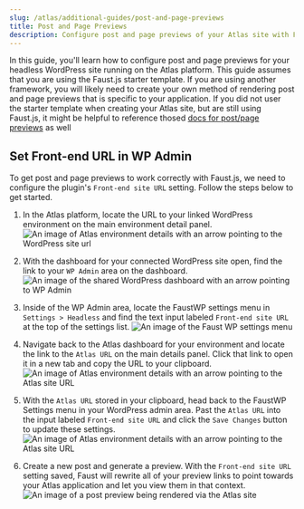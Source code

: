 ```yaml
---
slug: /atlas/additional-guides/post-and-page-previews
title: Post and Page Previews
description: Configure post and page previews of your Atlas site with Faust.js installed.
---
```


In this guide, you'll learn how to configure post and page previews for your headless WordPress site running on the Atlas platform. This guide assumes that you are using the Faust.js starter template. If you are using another framework, you will likely need to create your own method of rendering post and page previews that is specific to your application. If you did not user the starter template when creating your Atlas site, but are still using Faust.js, it might be helpful to reference thosed [docs for post/page previews](https://faustjs.org/docs/next/guides/post-page-previews) as well

## Set Front-end URL in WP Admin

To get post and page previews to work correctly with Faust.js, we need to configure the plugin's `Front-end site URL` setting. Follow the steps below to get started.

1. In the Atlas platform, locate the URL to your linked WordPress environment on the main environment detail panel.  
![An image of Atlas environment details with an arrow pointing to the WordPress site url](./assets/img/post-previews/atlas-env-panel-wp-instance.png)

2. With the dashboard for your connected WordPress site open, find the link to your `WP Admin` area on the dashboard.
![An image of the shared WordPress dashboard with an arrow pointing to WP Admin](./assets/img/post-previews/wp-instance-wp-admin.png)

3. Inside of the WP Admin area, locate the FaustWP settings menu in `Settings > Headless` and find the text input labeled `Front-end site URL` at the top of the settings list.
![An image of the Faust WP settings menu](./assets/img/post-previews/headless-settings-empty.png)

4. Navigate back to the Atlas dashboard for your environment and locate the link to the `Atlas URL` on the main details panel. Click that link to open it in a new tab and copy the URL to your clipboard.
![An image of Atlas environment details with an arrow pointing to the Atlas site URL](./assets/img/post-previews/atlas-env-panel-wp-fe-url.png)

5. With the `Atlas URL` stored in your clipboard, head back to the FaustWP Settings menu in your WordPress admin area. Past the `Atlas URL` into the input labeled `Front-end site URL` and click the `Save Changes` button to update these settings.
![An image of Atlas environment details with an arrow pointing to the Atlas site URL](./assets/img/post-previews/headless-settings-fe-url.png)

6. Create a new post and generate a preview. With the `Front-end site URL` setting saved, Faust will rewrite all of your preview links to point towards your Atlas application and let you view them in that context.
![An image of a post preview being rendered via the Atlas site](./assets/img/post-previews/preview-in-atlas.png)

